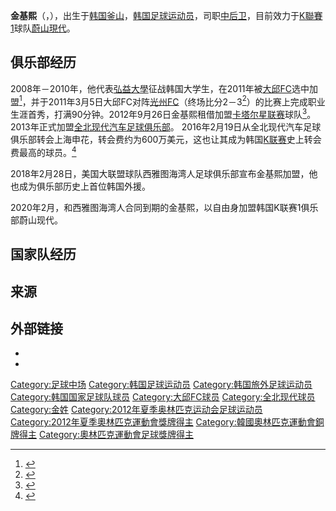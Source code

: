 {{Infobox football biography
| name           = 金基熙
| image          = Kim Kee-hee.jpg
| image_size     = 150
| birth_date     = {{birth date and age|1989|7|13|df=y}}
| birth_place    = [[韩国|韩国]]
| height         = {{height|m=1.91}}
| currentclub    = [[蔚山現代|蔚山現代]]
| clubnumber     = 44
| position       = [[中后卫|中后卫]]，[[中场|防守型中场]]
| youthyears1    = 2005–2007 | youthclubs1    = {{link-ko|釜庆高等学校|부경고등학교}}
| youthyears2    = 2008–2010 | youthclubs2    = [[弘益大學|弘益大學]]
| years1         = 2011–2013 | clubs1 = [[大邱FC|大邱FC]]                           | caps1 = 29 | goals1 = 2
| years2         = 2012–2013 | clubs2 = → {{le|赛利亚体育俱乐部|Al-Sailiya SC|赛利亚SC}} | caps2 = 20 | goals2 = 0 
| years3         = 2013–2015 | clubs3 = [[全北现代汽车|全北现代汽车]]             | caps3 = 80 | goals3 = 0
| years4         = 2016–2017 | clubs4 = [[上海绿地申花|上海绿地申花]]             | caps4 = 45 | goals4 = 2 
| years5         = 2018–2019 | clubs5 = [[西雅圖海灣者足球會|西雅圖海灣者]]     | caps5 = 59  | goals5 = 0
| years6         = 2020–     | clubs6 = [[蔚山現代|蔚山現代]]       | caps6 =  2  | goals6 = 0
| nationalyears1 = 2012  | nationalteam1  = 韩国U23
| nationalcaps1  = 5 | nationalgoals1 = 2
| nationalyears2 = 2012–2017 | nationalteam2  = [[韩国国家足球队|韩国]]
| nationalcaps2  = 23 | nationalgoals2 = 0
| pcupdate       = 2020年6月16日
| ntupdate       = 2017年10月10日
}}
'''金基熙'''（{{lang-ko|김기희／金基熙}}，{{bd|1989年|7月13日|}}），出生于[[韩国|韩国]][[釜山|釜山]]，[[韩国|韩国]][[足球运动员|足球运动员]]，司职[[中后卫|中后卫]]，目前效力于[[K聯賽1|K聯賽1]]球队[[蔚山現代|蔚山現代]]。

== 俱乐部经历 ==
2008年－2010年，他代表[[弘益大學|弘益大學]]征战韩国大学生{{link-ko|U联赛|U리그}}，在2011年被[[大邱FC|大邱FC]]选中加盟<ref>{{cite news |url=http://www.daegufc.co.kr/board/content.html?tb=board_2&num=1681&category=&tap=&page=1 |title=2011 대구FC 드래프트 안재훈(건국대) 등 9명 선발 |work=Daegu FC |date=9 November 2010 |accessdate=5 March 2011 |language=ko |deadurl=yes |archiveurl=https://web.archive.org/web/20110722133359/http://www.daegufc.co.kr/board/content.html?tb=board_2&num=1681&category=&tap=&page=1 |archivedate=2011-07-22}}</ref>，并于2011年3月5日大邱FC对阵[[光州FC|光州FC]]（终场比分2－3<ref>{{cite news |url=http://www.soccerway.com/matches/2011/03/05/korea-republic/k-league/gwangju-fc/daegu-fc/1080298/ |title=Gwangju vs. Daegu 3 - 2 |work=Soccerway |accessdate=5 March 2011 }}</ref>）的比赛上完成职业生涯首秀，打满90分钟。2012年9月26日金基熙租借加盟[[卡塔尔星联赛|卡塔尔星联赛]]球队{{le|赛利亚体育俱乐部|Al-Sailiya SC|赛利亚SC}}<ref>{{cite news |url=http://www.qsl.com.qa/users/newsen/NewsDetails.aspx?pid=935 |title=Kim joins Al Sailiyah |publisher=Qatar Stars League |date=26 September 2012 |accessdate=27 September 2012 |language=ko |deadurl=yes |archiveurl=https://web.archive.org/web/20140306155527/http://www.qsl.com.qa/users/newsen/NewsDetails.aspx?pid=935 |archivedate=2014-03-06}}</ref>。2013年正式加盟[[全北现代汽车足球俱乐部|全北现代汽车足球俱乐部]]。
2016年2月19日从全北现代汽车足球俱乐部转会上海申花，转会费约为600万美元，这也让其成为韩国[[韩国职业足球联赛|K联赛]]史上转会费最高的球员。<ref>{{cite news |url=http://sports.qq.com/a/20160219/050103.htm |title=全北宣布金基熙加盟申花 身价600万美元创纪录 |publisher=腾讯体育 |date=2016年2月19日}}</ref>

2018年2月28日，美国大联盟球队西雅图海湾人足球俱乐部宣布金基熙加盟，他也成为俱乐部历史上首位韩国外援。

2020年2月，和西雅图海湾人合同到期的金基熙，以自由身加盟韩国K联赛1俱乐部蔚山现代。

== 国家队经历 ==

== 来源 ==
{{reflist}}

== 外部链接 ==
*{{K League player|20110119}}
*{{twitter|kihee4}}

{{Ulsan Hyundai squad}}
{{2016年中超分类名单上海绿地申花}}
{{2017年中超分类名单上海绿地申花}}
{{2012年奧運會男子足球韓國參賽名單}}

{{DEFAULTSORT: Kim Kee-hee}}
[[Category:足球中场|Category:足球中场]]
[[Category:韩国足球运动员|Category:韩国足球运动员]]
[[Category:韩国旅外足球运动员|Category:韩国旅外足球运动员]]
[[Category:韩国国家足球队球员|Category:韩国国家足球队球员]]
[[Category:大邱FC球员|Category:大邱FC球员]]
[[Category:全北现代球员|Category:全北现代球员]]
[[Category:金姓|Category:金姓]]
[[Category:2012年夏季奥林匹克运动会足球运动员|Category:2012年夏季奥林匹克运动会足球运动员]]
[[Category:2012年夏季奧林匹克運動會獎牌得主|Category:2012年夏季奧林匹克運動會獎牌得主]]
[[Category:韓國奧林匹克運動會銅牌得主|Category:韓國奧林匹克運動會銅牌得主]]
[[Category:奧林匹克運動會足球獎牌得主|Category:奧林匹克運動會足球獎牌得主]]